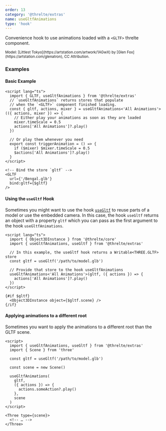 ```yaml
---
order: 13
category: '@threlte/extras'
name: useGltfAnimations
type: 'hook'
---
```


Convenience hook to use animations loaded with a `<GLTF>` threlte component.

<Example path="extras/usegltfanimations" />

<small>
  Model: [Littlest Tokyo](https://artstation.com/artwork/1AGwX) by [Glen
  Fox](https://artstation.com/glenatron), CC Attribution.
</small>

### Examples

#### Basic Example

```svelte
<script lang="ts">
  import { GLTF, useGltfAnimations } from '@threlte/extras'
  // `useGltfAnimations` returns stores that populate
  // when the `<GLTF>` component finished loading.
  const { gltf, actions, mixer } = useGltfAnimations<'All Animations'>(({ actions, mixer }) => {
    // Either play your animations as soon as they are loaded
    mixer.timeScale = 0.5
    actions['All Animations']?.play()
  })

  // Or play them whenever you need
  export const triggerAnimation = () => {
    if ($mixer) $mixer.timeScale = 0.5
    $actions['All Animations']?.play()
  }
</script>

<!-- Bind the store `gltf` -->
<GLTF
  url={'/Bengal.glb'}
  bind:gltf={$gltf}
/>
```

#### Using the `useGltf` Hook

Sometimes you might want to use the hook [`useGltf`](/docs/reference/extras/use-gltf) to reuse parts of a model or use the embedded camera. In this case, the hook `useGltf` returns an object with a property `gltf` which you can pass as the first argument to the hook `useGltfAnimations`.

```svelte
<script lang="ts">
  import { Object3DInstance } from '@threlte/core'
  import { useGltfAnimations, useGltf } from '@threlte/extras'

  // In this example, the useGltf hook returns a Writable<THREE.GLTF> store
  const gltf = useGltf('/path/to/model.glb')

  // Provide that store to the hook useGltfAnimations
  useGltfAnimations<'All Animations'>(gltf, ({ actions }) => {
    actions['All Animations']?.play()
  })
</script>

{#if $gltf}
  <Object3DInstance object={$gltf.scene} />
{/if}
```

#### Applying animations to a different root

Sometimes you want to apply the animations to a different root than the GLTF scene.

```svelte
<script>
  import { useGltfAnimations, useGltf } from '@threlte/extras'
  import { Scene } from 'three'

  const gltf = useGltf('/path/to/model.glb')

  const scene = new Scene()

  useGltfAnimations(
    gltf,
    ({ actions }) => {
      actions.someAction?.play()
    },
    scene
  )
</script>

<Three type={scene}>
  <!-- … -->
</Three>
```
